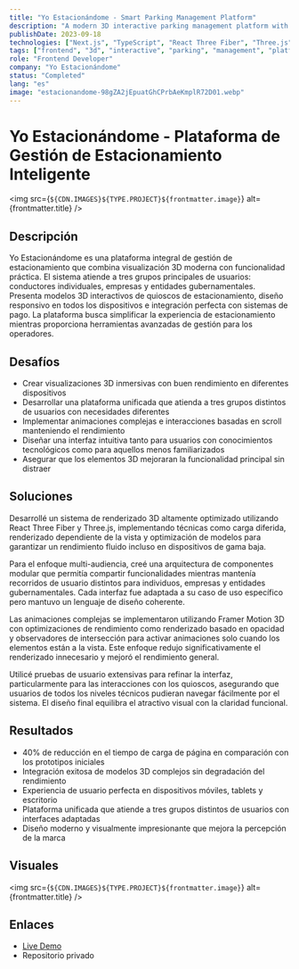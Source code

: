 ```yaml
---
title: "Yo Estacionándome - Smart Parking Management Platform"
description: "A modern 3D interactive parking management platform with multiple user interfaces"
publishDate: 2023-09-18
technologies: ["Next.js", "TypeScript", "React Three Fiber", "Three.js", "Tailwind CSS", "Framer Motion 3D"]
tags: ["frontend", "3d", "interactive", "parking", "management", "platform"]
role: "Frontend Developer"
company: "Yo Estacionándome"
status: "Completed"
lang: "es"
image: "estacionandome-98gZA2jEpuatGhCPrbAeKmplR72D01.webp"
---
```



# Yo Estacionándome - Plataforma de Gestión de Estacionamiento Inteligente

<img src={`${CDN.IMAGES}${TYPE.PROJECT}${frontmatter.image}`} alt={frontmatter.title} />

## Descripción
Yo Estacionándome es una plataforma integral de gestión de estacionamiento que combina visualización 3D moderna con funcionalidad práctica. El sistema atiende a tres grupos principales de usuarios: conductores individuales, empresas y entidades gubernamentales. Presenta modelos 3D interactivos de quioscos de estacionamiento, diseño responsivo en todos los dispositivos e integración perfecta con sistemas de pago. La plataforma busca simplificar la experiencia de estacionamiento mientras proporciona herramientas avanzadas de gestión para los operadores.

## Desafíos
- Crear visualizaciones 3D inmersivas con buen rendimiento en diferentes dispositivos
- Desarrollar una plataforma unificada que atienda a tres grupos distintos de usuarios con necesidades diferentes
- Implementar animaciones complejas e interacciones basadas en scroll manteniendo el rendimiento
- Diseñar una interfaz intuitiva tanto para usuarios con conocimientos tecnológicos como para aquellos menos familiarizados
- Asegurar que los elementos 3D mejoraran la funcionalidad principal sin distraer

## Soluciones
Desarrollé un sistema de renderizado 3D altamente optimizado utilizando React Three Fiber y Three.js, implementando técnicas como carga diferida, renderizado dependiente de la vista y optimización de modelos para garantizar un rendimiento fluido incluso en dispositivos de gama baja.

Para el enfoque multi-audiencia, creé una arquitectura de componentes modular que permitía compartir funcionalidades mientras mantenía recorridos de usuario distintos para individuos, empresas y entidades gubernamentales. Cada interfaz fue adaptada a su caso de uso específico pero mantuvo un lenguaje de diseño coherente.

Las animaciones complejas se implementaron utilizando Framer Motion 3D con optimizaciones de rendimiento como renderizado basado en opacidad y observadores de intersección para activar animaciones solo cuando los elementos están a la vista. Este enfoque redujo significativamente el renderizado innecesario y mejoró el rendimiento general.

Utilicé pruebas de usuario extensivas para refinar la interfaz, particularmente para las interacciones con los quioscos, asegurando que usuarios de todos los niveles técnicos pudieran navegar fácilmente por el sistema. El diseño final equilibra el atractivo visual con la claridad funcional.

## Resultados
- 40% de reducción en el tiempo de carga de página en comparación con los prototipos iniciales
- Integración exitosa de modelos 3D complejos sin degradación del rendimiento
- Experiencia de usuario perfecta en dispositivos móviles, tablets y escritorio
- Plataforma unificada que atiende a tres grupos distintos de usuarios con interfaces adaptadas
- Diseño moderno y visualmente impresionante que mejora la percepción de la marca

## Visuales
<img src={`${CDN.IMAGES}${TYPE.PROJECT}${frontmatter.image}`} alt={frontmatter.title} />

## Enlaces
- <a href="https://yo-estacionandome-dev.vercel.app/" target="_blank">
    Live Demo
  </a>
- Repositorio privado